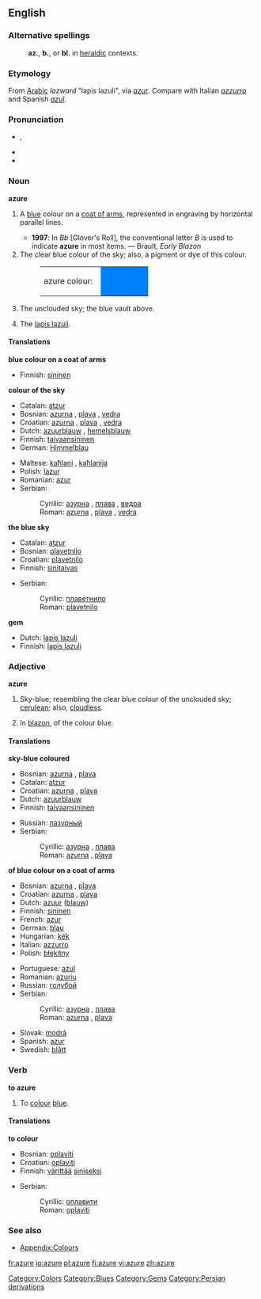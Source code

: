 {{wikipedia}}
==English==

===Alternative spellings===
:'''az.''', '''b.''', or '''bl.''' in [[heraldic]] contexts.

===Etymology===
From [[Arabic]] ''lazward'' "lapis lazuli", via {{F.}} ''[[azur]]''. Compare with Italian ''[[azzurro]]'' and Spanish ''[[azul]]''.

===Pronunciation===
*{{IPA|/ˈæʒə/}}, {{SAMPA|/"{Z@/}}
*{{IPA|/ˈæʒɚ/}}
*{{audio|en-us-azure.ogg|Audio (US)}}

===Noun===
'''azure'''

# {{tincture}} A [[blue]] colour on a [[coat of arms]], represented in engraving by horizontal parallel lines.
#* '''1997''': In ''Bb'' [Glover's Roll], the conventional letter ''B'' is used to indicate '''azure''' in most items. &mdash; Brault, ''Early Blazon''
# The clear blue colour of the sky; also, a pigment or dye of this colour.
#:<table><tr><td>azure colour: &nbsp;</td><td bgcolor="#007FFF" width="80">&nbsp; </td></tr></table>
# {{italbrac|poetical}} The unclouded sky; the blue vault above.
# The [[lapis lazuli]].

====Translations====
'''blue colour on a coat of arms'''
{{top}}
*Finnish: [[sininen]]
{{bottom}}

'''colour of the sky'''
{{top}}
*Catalan: [[atzur]]
*Bosnian: [[azurna#Croatian|azurna]] {{f}}, [[plava#Bosnian|plava]] {{f}}, [[vedra#Bosnian|vedra]] {{f}}
*Croatian: [[azurna#Croatian|azurna]] {{f}}, [[plava#Croatian|plava]] {{f}}, [[vedra#Croatian|vedra]] {{f}}
*Dutch: [[azuurblauw]] {{n}}, [[hemelsblauw]] {{n}}
*Finnish: [[taivaansininen]]
*German: [[Himmelblau]] {{n}}
{{mid}}
*Maltese: [[kaħlani]] {{m}}, [[kaħlanija]] {{f}}
*Polish: [[lazur]] {{m}}
*Romanian: [[azur]]
*Serbian:
*:Cyrillic: [[азурна#Serbian|азурна]] {{f}}, [[плава#Serbian|плава]] {{f}}, [[ведра#Serbian|ведра]] {{f}}
*:Roman: [[azurna#Serbian|azurna]] {{f}}, [[plava#Serbian|plava]] {{f}}, [[vedra#Serbian|vedra]] {{f}}
{{bottom}}

'''the blue sky'''
{{top}}
*Catalan: [[atzur]]
*Bosnian: [[plavetnilo#Bosnian|plavetnilo]] {{n}}
*Croatian: [[plavetnilo#Croatian|plavetnilo]] {{n}}
*Finnish: [[sinitaivas]]
{{mid}}
*Serbian:
*:Cyrillic: [[плаветнило#Serbian|плаветнило]] {{n}}
*:Roman: [[plavetnilo#Serbian|plavetnilo]] {{n}}
{{bottom}}

'''gem'''
{{top}}
*Dutch: [[lapis lazuli]] {{m}}
*Finnish: [[lapis lazuli]]
{{mid}}
{{bottom}}

===Adjective===
'''azure'''

# {{colour}} Sky-blue; resembling the clear blue colour of the unclouded sky; [[cerulean]]; also, [[cloudless]].
# {{tincture}} In [[blazon]], of the colour blue.

====Translations====
'''sky-blue coloured'''
{{top}}
*Bosnian: [[azurna#Bosnian|azurna]] {{f}}, [[plava#Bosnian|plava]] {{f}}
*Catalan: [[atzur]]
*Croatian: [[azurna#Croatian|azurna]] {{f}}, [[plava#Croatian|plava]] {{f}}
*Dutch: [[azuurblauw]]
*Finnish: [[taivaansininen]]
{{mid}}
*Russian: [[лазурный]]
*Serbian:
*:Cyrillic: [[азурна#Serbian|азурна]] {{f}}, [[плава#Serbian|плава]] {{f}}
*:Roman: [[azurna#Serbian|azurna]] {{f}}, [[plava#Serbian|plava]] {{f}}
{{bottom}}

{{heraldry}} '''of blue colour on a coat of arms'''
{{top}}
*Bosnian: [[azurna#Bosnian|azurna]] {{f}}, [[plava#Bosnian|plava]] {{f}}
*Croatian: [[azurna#Croatian|azurna]] {{f}}, [[plava#Croatian|plava]] {{f}}
*Dutch: [[azuur]] ([[blauw]])
*Finnish: [[sininen]]
*French: [[azur]]
*German: [[blau]]
*Hungarian: [[kék]]
*Italian: [[azzurro]]
*Polish: [[błękitny]]
{{mid}}
*Portuguese: [[azul]]
*Romanian: [[azuriu]]
*Russian: [[голубой]]
*Serbian:
*:Cyrillic: [[азурна#Serbian|азурна]] {{f}}, [[плава#Serbian|плава]] {{f}}
*:Roman: [[azurna#Serbian|azurna]] {{f}}, [[plava#Serbian|plava]] {{f}}
*Slovak: [[modrá]]
*Spanish: [[azur]]
*Swedish: [[blått]]
{{bottom}}

===Verb===
'''to azure'''

# {{transitive}} To [[colour]] [[blue]].

====Translations====
'''to colour'''
{{top}}
*Bosnian: [[oplaviti#Bosnian|oplaviti]]
*Croatian: [[oplaviti#Croatian|oplaviti]]
*Finnish: [[värittää]] [[sininen|siniseksi]]
{{mid}}
*Serbian:
*:Cyrillic: [[оплавити#Serbian|оплавити]]
*:Roman: [[oplaviti#Serbian|oplaviti]]
{{bottom}}

===See also===
*[[Wiktionary_Appendix:Colours|Appendix:Colours]]

[[Category:Colors]]
[[Category:Blues]]
[[Category:Gems]]
[[Category:Persian derivations]]

[[fr:azure]]
[[io:azure]]
[[pl:azure]]
[[fi:azure]]
[[vi:azure]]
[[zh:azure]]